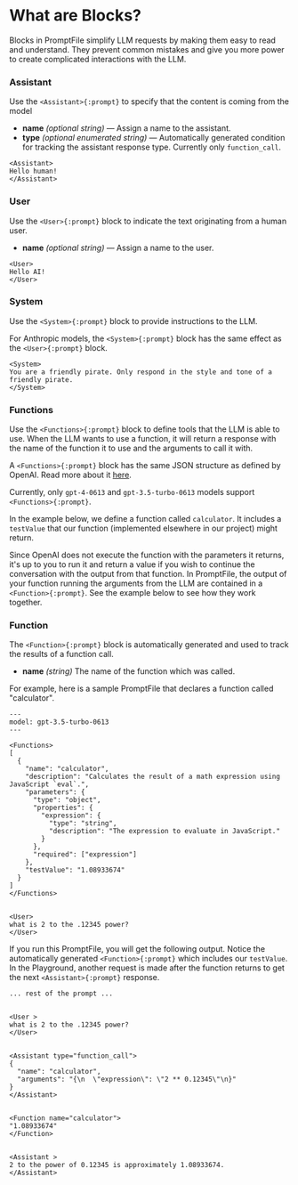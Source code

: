 
# What are Blocks?

Blocks in PromptFile simplify LLM requests by making them easy to read and understand. They prevent common mistakes and give you more power to create complicated interactions with the LLM.

### Assistant
Use the `<Assistant>{:prompt}` to specify that the content is coming from the model

 - **name** <i>(optional string) </i>— Assign a name to the assistant.
 - **type** <i>(optional enumerated string)</i> — Automatically generated condition for tracking the assistant response type. Currently only `function_call`.

```prompt copy filename="assistantBlock_example.prompt"
<Assistant>
Hello human!
</Assistant>
```

### User

Use the `<User>{:prompt}` block to indicate the text originating from a human user.

 - **name** <i>(optional string)  </i> — Assign a name to the user.

```prompt copy filename="user_example.prompt"
<User>
Hello AI!
</User>

```
### System

Use the `<System>{:prompt}` block to provide instructions to the LLM.

For Anthropic models, the `<System>{:prompt}` block has the same effect as the `<User>{:prompt}` block.


```prompt copy filename="system_example.prompt"
<System>
You are a friendly pirate. Only respond in the style and tone of a friendly pirate.
</System>
```


### Functions

Use the `<Functions>{:prompt}` block to define tools that the LLM is able to use. When the LLM wants to use a function, it will return a response with the name of the function it to use and the arguments to call it with.

A `<Functions>{:prompt}` block has the same JSON structure as defined by OpenAI. Read more about it [here](https://platform.openai.com/docs/guides/gpt/function-calling).

Currently, only `gpt-4-0613` and `gpt-3.5-turbo-0613` models support `<Functions>{:prompt}`.

In the example below, we define a function called `calculator`. It includes a `testValue` that our function (implemented elsewhere in our project) might return.

Since OpenAI does not execute the function with the parameters it returns, it's up to you to run it and return a value if you wish to continue the conversation with the output from that function. In PromptFile, the output of your function running the arguments from the LLM are contained in a `<Function>{:prompt}`. See the example below to see how they work together.

### Function

The `<Function>{:prompt}` block is automatically generated and used to track the results of a function call.
 - **name** <i>(string)</i> The name of the function which was called.

For example, here is a sample PromptFile that declares a function called "calculator".


```prompt copy filename="functions.prompt"
---
model: gpt-3.5-turbo-0613
---

<Functions>
[
  {
    "name": "calculator",
    "description": "Calculates the result of a math expression using JavaScript `eval`.",
    "parameters": {
      "type": "object",
      "properties": {
        "expression": {
          "type": "string",
          "description": "The expression to evaluate in JavaScript."
        }
      },
      "required": ["expression"]
    },
    "testValue": "1.08933674"
  }
]
</Functions>


<User>
what is 2 to the .12345 power?
</User>
```

If you run this PromptFile, you will get the following output. Notice the automatically generated `<Function>{:prompt}` which includes our `testValue`. In the Playground, another request is made after the function returns to get the next `<Assistant>{:prompt}` response.

```prompt
... rest of the prompt ...


<User >
what is 2 to the .12345 power?
</User>


<Assistant type="function_call">
{
  "name": "calculator",
  "arguments": "{\n  \"expression\": \"2 ** 0.12345\"\n}"
}
</Assistant>


<Function name="calculator">
"1.08933674"
</Function>


<Assistant >
2 to the power of 0.12345 is approximately 1.08933674.
</Assistant>
```


